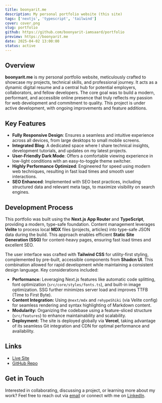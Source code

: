 ```yaml
---
title: boonyarit.me
description: My personal portfolio website (this site)
tags: ['nextjs', 'typescript', 'tailwind']
cover: cover.png
slug: portfolio
github: https://github.com/boonyarit-iamsaard/portfolio
preview: https://boonyarit.me
date: 2025-04-02 13:00:00
status: active
---
```


## Overview

**boonyarit.me** is my personal portfolio website, meticulously crafted to showcase my projects, technical skills, and professional journey. It acts as a dynamic digital resume and a central hub for potential employers, collaborators, and fellow developers. The core goal was to build a modern, performant, and accessible online presence that truly reflects my passion for web development and commitment to quality. This project is under active development, with ongoing improvements and feature additions.

## Key Features

- **Fully Responsive Design**: Ensures a seamless and intuitive experience across all devices, from large desktops to small mobile screens.
- **Integrated Blog**: A dedicated space where I share technical insights, development tutorials, and updates on my latest projects.
- **User-Friendly Dark Mode**: Offers a comfortable viewing experience in low-light conditions with an easy-to-toggle theme switcher.
- **Highly Performance Optimized**: Engineered for speed using modern web techniques, resulting in fast load times and smooth user interactions.
- **SEO Enhanced**: Implemented with SEO best practices, including structured data and relevant meta tags, to maximize visibility on search engines.

## Development Process

This portfolio was built using the **Next.js App Router** and **TypeScript**, providing a modern, type-safe foundation. Content management leverages **Velite** to process local **MDX** files (projects, articles) into type-safe JSON data during the build. This approach enables efficient **Static Site Generation (SSG)** for content-heavy pages, ensuring fast load times and excellent SEO.

The user interface was crafted with **Tailwind CSS** for utility-first styling, complemented by pre-built, accessible components from **Shadcn UI**. This combination allowed for rapid development while maintaining a consistent design language. Key considerations included:

- **Performance:** Leveraging Next.js features like automatic code splitting, font optimization (`src/core/styles/fonts.ts`), and built-in image optimization. SSG further minimizes server load and improves TTFB (Time to First Byte).
- **Content Integration:** Using `@next/mdx` and `rehypeShiki` (via Velite config) for seamless rendering and syntax highlighting of Markdown content.
- **Modularity:** Organizing the codebase using a feature-sliced structure (`src/features`) to enhance maintainability and scalability.
- **Deployment:** The site is deployed globally via **Vercel**, taking advantage of its seamless Git integration and CDN for optimal performance and availability.

## Links

- [Live Site](https://boonyarit.me)
- [GitHub Repo](https://github.com/boonyarit-iamsaard/portfolio)

## Get in Touch

Interested in collaborating, discussing a project, or learning more about my work? Feel free to reach out via [email](mailto:boonyarit.iamsaard@gmail.com) or connect with me on [LinkedIn](https://www.linkedin.com/in/boonyarit-iamsaard/).
